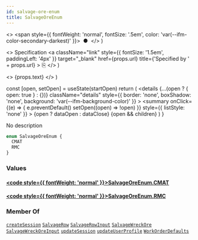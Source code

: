 ```yaml
---
id: salvage-ore-enum
title: SalvageOreEnum
---
```


  <>
    <span style={{ fontWeight: 'normal', fontSize: '.5em', color: 'var(--ifm-color-secondary-darkest)' }}>
      &nbsp;●&nbsp;
    </span>
  </>
)

  <>
    Specification
    <a
      className="link"
      style={{ fontSize: '1.5em', paddingLeft: '4px' }}
      target="_blank"
      href={props.url}
      title={'Specified by ' + props.url}
    >
      ⎘
    </a>
  </>
)

  <>
    <span className={props.class}>{props.text}</span>
  </>
)


  const [open, setOpen] = useState(startOpen)
  return (
    <details
      {...(open ? { open: true } : {})}
      className="details"
      style={{ border: 'none', boxShadow: 'none', background: 'var(--ifm-background-color)' }}
    >
      <summary
        onClick={(e) => {
          e.preventDefault()
          setOpen((open) => !open)
        }}
        style={{ listStyle: 'none' }}
      >
        {open ? dataOpen : dataClose}
      </summary>
      {open && children}
    </details>
  )
}

No description

```graphql
enum SalvageOreEnum {
  CMAT
  RMC
}
```

### Values

#### [<code style={{ fontWeight: 'normal' }}>SalvageOreEnum.<b>CMAT</b></code>](#)

#### [<code style={{ fontWeight: 'normal' }}>SalvageOreEnum.<b>RMC</b></code>](#)

### Member Of

[`createSession`](/api/operations/mutations/create-session.mdx) <Badge class="badge badge--secondary badge--relation" text="mutation"/><Bullet />[`SalvageRow`](/api/types/objects/salvage-row.mdx) <Badge class="badge badge--secondary badge--relation" text="object"/><Bullet />[`SalvageRowInput`](/api/types/inputs/salvage-row-input.mdx) <Badge class="badge badge--secondary badge--relation" text="input"/><Bullet />[`SalvageWreckOre`](/api/types/objects/salvage-wreck-ore.mdx) <Badge class="badge badge--secondary badge--relation" text="object"/><Bullet />[`SalvageWreckOreInput`](/api/types/inputs/salvage-wreck-ore-input.mdx) <Badge class="badge badge--secondary badge--relation" text="input"/><Bullet />[`updateSession`](/api/operations/mutations/update-session.mdx) <Badge class="badge badge--secondary badge--relation" text="mutation"/><Bullet />[`updateUserProfile`](/api/operations/mutations/update-user-profile.mdx) <Badge class="badge badge--secondary badge--relation" text="mutation"/><Bullet />[`WorkOrderDefaults`](/api/types/objects/work-order-defaults.mdx) <Badge class="badge badge--secondary badge--relation" text="object"/>

